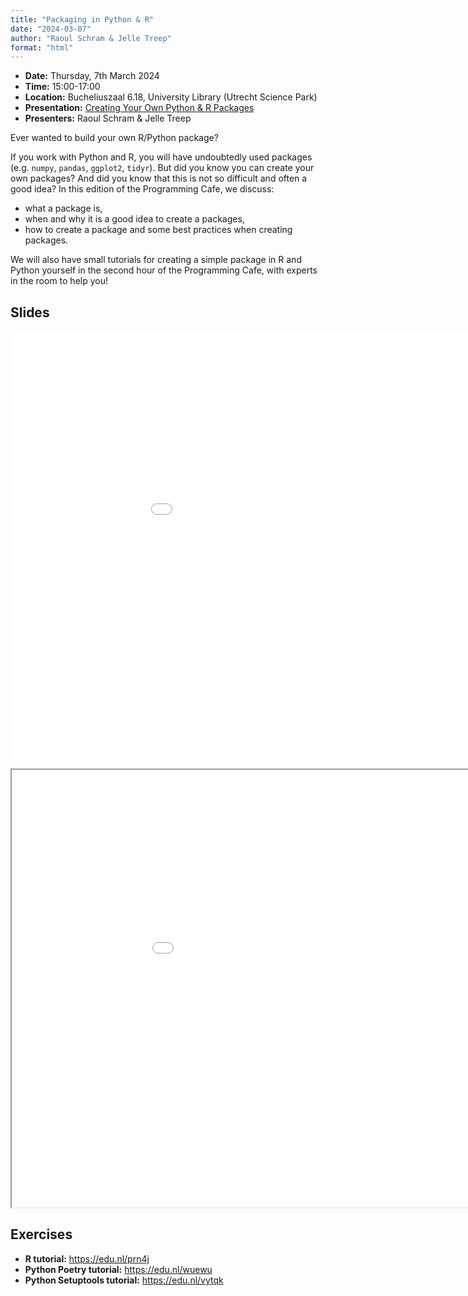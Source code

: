 ```yaml
---
title: "Packaging in Python & R"
date: "2024-03-07"
author: "Raoul Schram & Jelle Treep"
format: "html"
---
```


::: {.callout-note icon=false}

- **Date:** Thursday, 7th March 2024
- **Time:** 15:00-17:00
- **Location:** Bucheliuszaal 6.18, University Library (Utrecht Science Park)
- **Presentation:** [Creating Your Own Python & R Packages](https://utrechtuniversity.github.io/programming-cafe/posts/2024-03-07_packaging/)
- **Presenters:** Raoul Schram & Jelle Treep

:::

Ever wanted to build your own R/Python package?

If you work with Python and R, you will have undoubtedly used packages (e.g. `numpy`, `pandas`, `ggplot2`, `tidyr`). But did you know you can create your own packages? And did you know that this is not so difficult and often a good idea? In this edition of the Programming Cafe, we discuss:

- what a package is, 
- when and why it is a good idea to create a packages, 
- how to create a package and some best practices when creating packages. 

We will also have small tutorials for creating a simple package in R and Python yourself in the second hour of the Programming Cafe, with experts in the room to help you!

## Slides

```{=html}
<embed src="../../presentations/2024-03-07_packaging/slides/packaging.pdf" width="1050px" height="700px" />
```

```{=html}
<iframe width="1050" height="700" src="../../presentations/2024-03-07_packaging/slides/2024-03-07_packaging.html"></iframe>
```

## Exercises

- **R tutorial:** <https://edu.nl/prn4j>
- **Python Poetry tutorial:** <https://edu.nl/wuewu>
- **Python Setuptools tutorial:**  <https://edu.nl/vytqk>

